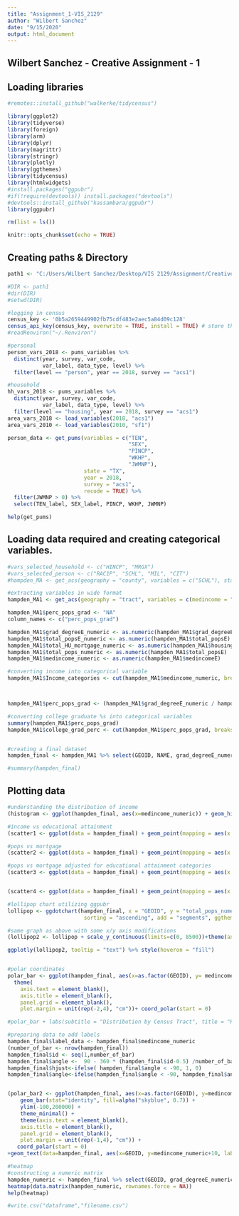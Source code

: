 ```yaml
---
title: "Assignment_1-VIS_2129"
author: "Wilbert Sanchez"
date: "9/15/2020"
output: html_document
---
```

## Wilbert Sanchez - Creative Assignment - 1
## Loading libraries

```r
#remotes::install_github("walkerke/tidycensus")

library(ggplot2)
library(tidyverse)
library(foreign)
library(arm)
library(dplyr)
library(magrittr)
library(stringr)
library(plotly)
library(ggthemes)
library(tidycensus)
library(htmlwidgets)
#install.packages("ggpubr")
#if(!require(devtools)) install.packages("devtools")
#devtools::install_github("kassambara/ggpubr")
library(ggpubr) 

rm(list = ls())

knitr::opts_chunk$set(echo = TRUE)

```

## Creating paths & Directory

```r

path1 <- "C:/Users/Wilbert Sanchez/Desktop/VIS 2129/Assignment/Creative Assignment 1"

#DIR <- path1
#dir(DIR) 
#setwd(DIR)
```


```r

#logging in census
census_key <- '0b5a2659449902fb75cdf483e2aec5a84d09c128'
census_api_key(census_key, overwrite = TRUE, install = TRUE) # store the key
#readRenviron("~/.Renviron")

```


```r

#personal
person_vars_2018 <- pums_variables %>%
  distinct(year, survey, var_code, 
           var_label, data_type, level) %>%
  filter(level == "person", year == 2018, survey == "acs1")

#household
hh_vars_2018 <- pums_variables %>%
  distinct(year, survey, var_code, 
           var_label, data_type, level) %>%
  filter(level == "housing", year == 2018, survey == "acs1")
area_vars_2018 <- load_variables(2018, "acs1")
area_vars_2010 <- load_variables(2010, "sf1")

person_data <- get_pums(variables = c("TEN", 
                                      "SEX", 
                                      "PINCP", 
                                      "WKHP", 
                                      "JWMNP"),
                        state = "TX", 
                        year = 2018, 
                        survey = "acs1",
                        recode = TRUE) %>%
  filter(JWMNP > 0) %>%
  select(TEN_label, SEX_label, PINCP, WKHP, JWMNP)

help(get_pums)


```

## Loading data required and creating categorical variables.

```r

#vars_selected_household <- c("HINCP", "MRGX")
#vars_selected_person <- c("RAC1P", "SCHL", "MIL", "CIT")
#hampden_MA <- get_acs(geography = "county", variables = c("SCHL"), state = "MA", county = "Hampden", year = 2018, survey = "acs1")

#extracting variables in wide format
hampden_MA1 <- get_acs(geography = "tract", variables = c(medincome = "B19013_001", grad_degree = "B06009_005", total_pops = "B01003_001", housing_units_mortgage = "B25081_001", edu_attain_over_25yrs_bachelor = "B15003_022"), output = "wide",  state = "MA", county = "Hampden", year = 2018)

hampden_MA1$perc_pops_grad <- "NA"
column_names <- c("perc_pops_grad")

hampden_MA1$grad_degreeE_numeric <- as.numeric(hampden_MA1$grad_degreeE)
hampden_MA1$total_popsE_numeric <- as.numeric(hampden_MA1$total_popsE)
hampden_MA1$total_HU_mortgage_numeric <- as.numeric(hampden_MA1$housing_units_mortgageE)
hampden_MA1$total_pops_numeric <- as.numeric(hampden_MA1$total_popsE)
hampden_MA1$medincome_numeric <- as.numeric(hampden_MA1$medincomeE)

#converting income into categorical variable
hampden_MA1$Income_categories <- cut(hampden_MA1$medincome_numeric, breaks=c(0,55000,73900,200000), labels = c("A","B","C"))



hampden_MA1$perc_pops_grad <- (hampden_MA1$grad_degreeE_numeric / hampden_MA1$total_popsE_numeric)   

#converting college graduate %s into categorical variables
summary(hampden_MA1$perc_pops_grad)
hampden_MA1$college_grad_perc <- cut(hampden_MA1$perc_pops_grad, breaks=c(0,.06,.15,.25), labels = c("A","B","C"))


#creating a final dataset
hampden_final <- hampden_MA1 %>% select(GEOID, NAME, grad_degreeE_numeric,total_popsE_numeric, total_HU_mortgage_numeric,total_pops_numeric, medincome_numeric,Income_categories, perc_pops_grad, college_grad_perc)

#summary(hampden_final)

```

## Plotting data

```r

#understanding the distribution of income
(histogram <- ggplot(hampden_final, aes(x=medincome_numeric)) + geom_histogram() + labs(x = "Median Income", y = "Count - Frequency", subtitle = "Distribution by Census Tract", title = "Hampden County: Median Annual Income"))

#income vs educational attainment
(scatter1 <- ggplot(data = hampden_final) + geom_point(mapping = aes(x =  perc_pops_grad, y = medincome_numeric)) + labs(x = "% of Total Population with a Graduate Degree", y = "Median Income", subtitle = "Distribution by Census Tract", title = "Hampden County: Pops with Graduate Degree vs\n Educational vs Median Income"))

#pops vs mortgage
(scatter2 <- ggplot(data = hampden_final) + geom_point(mapping = aes(x =  total_pops_numeric, y = total_HU_mortgage_numeric)) + labs(x = "Total Population", y = "Total Mortgages", subtitle = "Distribution by Census Tract", title = "Hampden County: Total Population vs \nTotal Mortgage Numbers") + facet_wrap( ~ Income_categories, nrow = 2))

#pops vs mortgage adjusted for educational attainment categories
(scatter3 <- ggplot(data = hampden_final) + geom_point(mapping = aes(x =  total_pops_numeric, y = total_HU_mortgage_numeric, color = college_grad_perc)) + labs(x = "Total Population", y = "Total Mortgages", subtitle = "Distribution by Census Tract", title = "Hampden County: Total Population vs Total Mortgage\nNumbers Adjusted for educational attainment categories"))


(scatter4 <- ggplot(data = hampden_final) + geom_point(mapping = aes(x =  total_pops_numeric, y = total_HU_mortgage_numeric, colour = medincome_numeric)) + labs(x = "Total Population", y = "Total Mortgages", subtitle = "Distribution by Census Tract", title = "Hampden County: Total Population vs \n Total Mortgage Numbers") + geom_smooth(aes(x =  total_pops_numeric, y = total_HU_mortgage_numeric))) 

#lollipop chart utilizing ggpubr
lollipop <- ggdotchart(hampden_final, x = "GEOID", y = "total_pops_numeric", color = "Income_categories", palette = c("#00AFBB", "#E7B800", "#FC4E07"),
                        sorting = "ascending", add = "segments", ggtheme = theme_pubr()) + labs(x = "GEOID", y = "Total Population", title = "Hampden County: Ranked Population by Census Tract") + theme(axis.text=element_text(size=4))

#same graph as above with some x/y axis modifications
(lollipop2 <- lollipop + scale_y_continuous(limits=c(0, 8500))+theme(axis.text.x = element_text(angle=45)))

ggplotly(lollipop2, tooltip = "text") %>% style(hoveron = "fill")


#polar coordinates
polar_bar <- ggplot(hampden_final, aes(x=as.factor(GEOID), y= medincome_numeric)) + geom_bar(stat="identity", fill=alpha("blue", 0.3)) + ylim(-100,200000) +theme_minimal() +
  theme(
    axis.text = element_blank(),
    axis.title = element_blank(),
    panel.grid = element_blank(),
    plot.margin = unit(rep(-2,4), "cm"))+ coord_polar(start = 0)

#polar_bar + labs(subtitle = "Distribution by Census Tract", title = "Hampden County: Median Annual Income Polar Bar Graph")

#preparing data to add labels
hampden_final$label_data <- hampden_final$medincome_numeric
(number_of_bar <- nrow(hampden_final))
hampden_final$id <- seq(1,number_of_bar)
hampden_final$angle <-  90 - 360 * (hampden_final$id-0.5) /number_of_bar
hampden_final$hjust<-ifelse( hampden_final$angle < -90, 1, 0)
hampden_final$angle<-ifelse(hampden_final$angle < -90, hampden_final$angle +180, hampden_final$angle)


(polar_bar2 <- ggplot(hampden_final, aes(x=as.factor(GEOID), y=medincome_numeric)) + 
    geom_bar(stat="identity", fill=alpha("skyblue", 0.7)) + 
    ylim(-100,200000) +
    theme_minimal() +
    theme(axis.text = element_blank(),
    axis.title = element_blank(),
    panel.grid = element_blank(),
    plot.margin = unit(rep(-1,4), "cm")) +
   coord_polar(start = 0) 
+geom_text(data=hampden_final, aes(x=GEOID, y=medincome_numeric+10, label=GEOID, hjust=hjust), color="black", fontface="bold",alpha=0.6, size=2, angle= hampden_final$angle, inherit.aes = FALSE ))

#heatmap
#constructing a numeric matrix
hampden_numeric <- hampden_final %>% select(GEOID, grad_degreeE_numeric,total_popsE_numeric, total_HU_mortgage_numeric, medincome_numeric)
heatmap(data.matrix(hampden_numeric, rownames.force = NA)) 
help(heatmap)

```


```r
#write.csv("dataframe","filename.csv")


```
